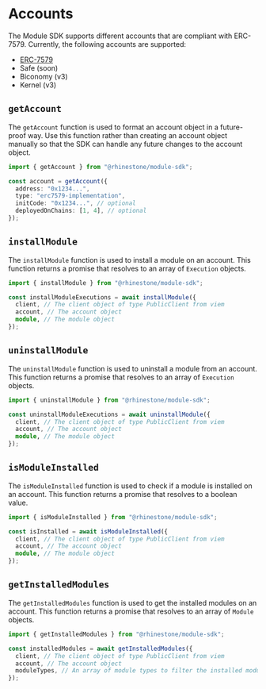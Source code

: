 # Accounts

The Module SDK supports different accounts that are compliant with ERC-7579. Currently, the following accounts are supported:

- [ERC-7579](https://erc7579.com/)
- Safe (soon)
- Biconomy (v3)
- Kernel (v3)

## `getAccount`

The `getAccount` function is used to format an account object in a future-proof way. Use this function rather than creating an account object manually so that the SDK can handle any future changes to the account object.

```typescript
import { getAccount } from "@rhinestone/module-sdk";

const account = getAccount({
  address: "0x1234...",
  type: "erc7579-implementation",
  initCode: "0x1234...", // optional
  deployedOnChains: [1, 4], // optional
});
```

## `installModule`

The `installModule` function is used to install a module on an account. This function returns a promise that resolves to an array of `Execution` objects.

```typescript
import { installModule } from "@rhinestone/module-sdk";

const installModuleExecutions = await installModule({
  client, // The client object of type PublicClient from viem
  account, // The account object
  module, // The module object
});
```

## `uninstallModule`

The `uninstallModule` function is used to uninstall a module from an account. This function returns a promise that resolves to an array of `Execution` objects.

```typescript
import { uninstallModule } from "@rhinestone/module-sdk";

const uninstallModuleExecutions = await uninstallModule({
  client, // The client object of type PublicClient from viem
  account, // The account object
  module, // The module object
});
```

## `isModuleInstalled`

The `isModuleInstalled` function is used to check if a module is installed on an account. This function returns a promise that resolves to a boolean value.

```typescript
import { isModuleInstalled } from "@rhinestone/module-sdk";

const isInstalled = await isModuleInstalled({
  client, // The client object of type PublicClient from viem
  account, // The account object
  module, // The module object
});
```

## `getInstalledModules`

The `getInstalledModules` function is used to get the installed modules on an account. This function returns a promise that resolves to an array of `Module` objects.

```typescript
import { getInstalledModules } from "@rhinestone/module-sdk";

const installedModules = await getInstalledModules({
  client, // The client object of type PublicClient from viem
  account, // The account object
  moduleTypes, // An array of module types to filter the installed modules (optional, default is all module types)
});
```
